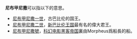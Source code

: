 '''尼布甲尼撒'''可以指以下的意思。

* [[尼布甲尼撒一世|尼布甲尼撒一世]]，古巴比伦的国王。
* [[尼布甲尼撒二世|尼布甲尼撒二世]]，[[新巴比伦王国|新巴比伦王国]]最有名的偉大君王。
* [[尼布甲尼撒號|尼布甲尼撒號]]，[[科幻电影|科幻电影]][[黑客帝国|黑客帝国]]裏由Morpheus爲船長的船。

{{disambig|Cat=五字消歧义}}